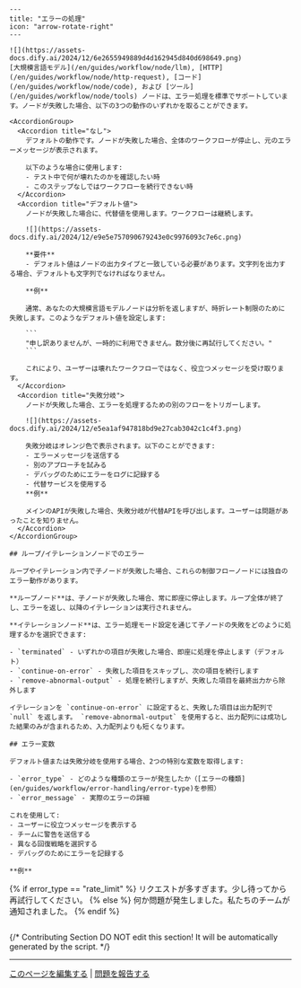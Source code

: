 ```mdx
---
title: "エラーの処理"
icon: "arrow-rotate-right"
---

![](https://assets-docs.dify.ai/2024/12/6e2655949889d4d162945d840d698649.png)
[大規模言語モデル](/en/guides/workflow/node/llm), [HTTP](/en/guides/workflow/node/http-request), [コード](/en/guides/workflow/node/code), および [ツール](/en/guides/workflow/node/tools) ノードは、エラー処理を標準でサポートしています。ノードが失敗した場合、以下の3つの動作のいずれかを取ることができます。

<AccordionGroup>
  <Accordion title="なし">
    デフォルトの動作です。ノードが失敗した場合、全体のワークフローが停止し、元のエラーメッセージが表示されます。

    以下のような場合に使用します:
    - テスト中で何が壊れたのかを確認したい時
    - このステップなしではワークフローを続行できない時
  </Accordion>
  <Accordion title="デフォルト値">
    ノードが失敗した場合に、代替値を使用します。ワークフローは継続します。

    ![](https://assets-docs.dify.ai/2024/12/e9e5e757090679243e0c9976093c7e6c.png)

    **要件**
    - デフォルト値はノードの出力タイプと一致している必要があります。文字列を出力する場合、デフォルトも文字列でなければなりません。

    **例**

    通常、あなたの大規模言語モデルノードは分析を返しますが、時折レート制限のために失敗します。このようなデフォルト値を設定します:

    ```
    "申し訳ありませんが、一時的に利用できません。数分後に再試行してください。"
    ```

    これにより、ユーザーは壊れたワークフローではなく、役立つメッセージを受け取ります。
  </Accordion>
  <Accordion title="失敗分岐">
    ノードが失敗した場合、エラーを処理するための別のフローをトリガーします。

    ![](https://assets-docs.dify.ai/2024/12/e5ea1af947818bd9e27cab3042c1c4f3.png)

    失敗分岐はオレンジ色で表示されます。以下のことができます:
    - エラーメッセージを送信する
    - 別のアプローチを試みる
    - デバッグのためにエラーをログに記録する
    - 代替サービスを使用する
    **例**

    メインのAPIが失敗した場合、失敗分岐が代替APIを呼び出します。ユーザーは問題があったことを知りません。
  </Accordion>
</AccordionGroup>

## ループ/イテレーションノードでのエラー

ループやイテレーション内で子ノードが失敗した場合、これらの制御フローノードには独自のエラー動作があります。

**ループノード**は、子ノードが失敗した場合、常に即座に停止します。ループ全体が終了し、エラーを返し、以降のイテレーションは実行されません。

**イテレーションノード**は、エラー処理モード設定を通じて子ノードの失敗をどのように処理するかを選択できます:

- `terminated` - いずれかの項目が失敗した場合、即座に処理を停止します（デフォルト）
- `continue-on-error` - 失敗した項目をスキップし、次の項目を続行します
- `remove-abnormal-output` - 処理を続行しますが、失敗した項目を最終出力から除外します

イテレーションを `continue-on-error` に設定すると、失敗した項目は出力配列で `null` を返します。 `remove-abnormal-output` を使用すると、出力配列には成功した結果のみが含まれるため、入力配列よりも短くなります。

## エラー変数

デフォルト値または失敗分岐を使用する場合、2つの特別な変数を取得します:

- `error_type` - どのような種類のエラーが発生したか（[エラーの種類](en/guides/workflow/error-handling/error-type)を参照）
- `error_message` - 実際のエラーの詳細

これを使用して:
- ユーザーに役立つメッセージを表示する
- チームに警告を送信する
- 異なる回復戦略を選択する
- デバッグのためにエラーを記録する

**例**

```
{% if error_type == "rate_limit" %}
リクエストが多すぎます。少し待ってから再試行してください。
{% else %}
何か問題が発生しました。私たちのチームが通知されました。
{% endif %}
```
```

{/*
Contributing Section
DO NOT edit this section!
It will be automatically generated by the script.
*/}

---

[このページを編集する](https://github.com/langgenius/dify-docs/edit/main/ja-jp/documja-jptation/pages/build/predefined-error-handling-logic.mdx) | [問題を報告する](https://github.com/langgenius/dify-docs/issues/new?template=docs.yml)

